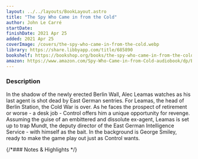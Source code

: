 ```yaml
---
layout: ../../layouts/BookLayout.astro
title: "The Spy Who Came in from the Cold"
author: John Le Carré
startDate:
finishDate: 2021 Apr 25
added: 2021 Apr 25
coverImage: /covers/the-spy-who-came-in-from-the-cold.webp
library: https://share.libbyapp.com/title/685890
bookshelf: https://bookshop.org/books/the-spy-who-came-in-from-the-cold/9780143124757
amazon: https://www.amazon.com/Spy-Who-Came-in-from-Cold-audiobook/dp/B007N6GJ3G/
---
```


<ReadingTime
  startDate  = {frontmatter.startDate}
  finishDate = {frontmatter.finishDate}
/>

### Description
In the shadow of the newly erected Berlin Wall, Alec Leamas watches as his last agent is shot dead by East German sentries. For Leamas, the head of Berlin Station, the Cold War is over. As he faces the prospect of retirement or worse - a desk job - Control offers him a unique opportunity for revenge. Assuming the guise of an embittered and dissolute ex-agent, Leamas is set up to trap Mundt, the deputy director of the East German Intelligence Service - with himself as the bait. In the background is George Smiley, ready to make the game play out just as Control wants.

{/*### Notes & Highlights */}

<BuyBook
  library   = {frontmatter.library}
  bookshelf = {frontmatter.bookshelf}
  amazon    = {frontmatter.amazon}
/>
